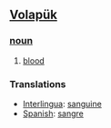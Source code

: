 == [[Volapük]] == 
=== [[noun]] === 
# [[blood]]

=== Translations ===
*[[Interlingua]]: [[sanguine]]
*[[Spanish]]: [[sangre]]